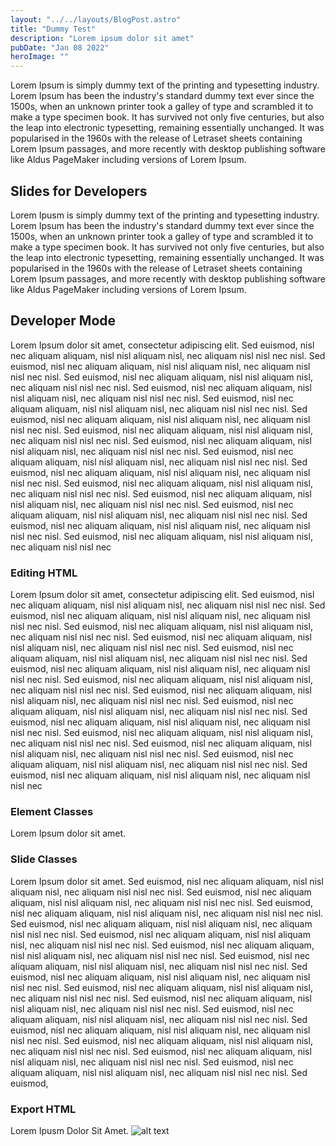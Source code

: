 ```yaml
---
layout: "../../layouts/BlogPost.astro"
title: "Dummy Test"
description: "Lorem ipsum dolor sit amet"
pubDate: "Jan 08 2022"
heroImage: ""
---
```


Lorem Ipsum is simply dummy text of the printing and typesetting industry. Lorem Ipsum has been the industry's standard dummy text ever since the 1500s, when an unknown printer took a galley of type and scrambled it to make a type specimen book. It has survived not only five centuries, but also the leap into electronic typesetting, remaining essentially unchanged. It was popularised in the 1960s with the release of Letraset sheets containing Lorem Ipsum passages, and more recently with desktop publishing software like Aldus PageMaker including versions of Lorem Ipsum.

<div id="dev"></div>

## Slides for Developers

Lorem Ipusm is simply dummy text of the printing and typesetting industry. Lorem Ipsum has been the industry's standard dummy text ever since the 1500s, when an unknown printer took a galley of type and scrambled it to make a type specimen book. It has survived not only five centuries, but also the leap into electronic typesetting, remaining essentially unchanged. It was popularised in the 1960s with the release of Letraset sheets containing Lorem Ipsum passages, and more recently with desktop publishing software like Aldus PageMaker including versions of Lorem Ipsum.

## Developer Mode

Lorem Ipsum dolor sit amet, consectetur adipiscing elit. Sed euismod, nisl nec aliquam aliquam, nisl nisl aliquam nisl, nec aliquam nisl nisl nec nisl. Sed euismod, nisl nec aliquam aliquam, nisl nisl aliquam nisl, nec aliquam nisl nisl nec nisl. Sed euismod, nisl nec aliquam aliquam, nisl nisl aliquam nisl, nec aliquam nisl nisl nec nisl. Sed euismod, nisl nec aliquam aliquam, nisl nisl aliquam nisl, nec aliquam nisl nisl nec nisl. Sed euismod, nisl nec aliquam aliquam, nisl nisl aliquam nisl, nec aliquam nisl nisl nec nisl. Sed euismod, nisl nec aliquam aliquam, nisl nisl aliquam nisl, nec aliquam nisl nisl nec nisl. Sed euismod, nisl nec aliquam aliquam, nisl nisl aliquam nisl, nec aliquam nisl nisl nec nisl. Sed euismod, nisl nec aliquam aliquam, nisl nisl aliquam nisl, nec aliquam nisl nisl nec nisl. Sed euismod, nisl nec aliquam aliquam, nisl nisl aliquam nisl, nec aliquam nisl nisl nec nisl. Sed euismod, nisl nec aliquam aliquam, nisl nisl aliquam nisl, nec aliquam nisl nisl nec nisl. Sed euismod, nisl nec aliquam aliquam, nisl nisl aliquam nisl, nec aliquam nisl nisl nec nisl. Sed euismod, nisl nec aliquam aliquam, nisl nisl aliquam nisl, nec aliquam nisl nisl nec nisl. Sed euismod, nisl nec aliquam aliquam, nisl nisl aliquam nisl, nec aliquam nisl nisl nec nisl. Sed euismod, nisl nec aliquam aliquam, nisl nisl aliquam nisl, nec aliquam nisl nisl nec nisl. Sed euismod, nisl nec aliquam aliquam, nisl nisl aliquam nisl, nec aliquam nisl nisl nec

### Editing HTML

Lorem Ipsum dolor sit amet, consectetur adipiscing elit. Sed euismod, nisl nec aliquam aliquam, nisl nisl aliquam nisl, nec aliquam nisl nisl nec nisl. Sed euismod, nisl nec aliquam aliquam, nisl nisl aliquam nisl, nec aliquam nisl nisl nec nisl. Sed euismod, nisl nec aliquam aliquam, nisl nisl aliquam nisl, nec aliquam nisl nisl nec nisl. Sed euismod, nisl nec aliquam aliquam, nisl nisl aliquam nisl, nec aliquam nisl nisl nec nisl. Sed euismod, nisl nec aliquam aliquam, nisl nisl aliquam nisl, nec aliquam nisl nisl nec nisl. Sed euismod, nisl nec aliquam aliquam, nisl nisl aliquam nisl, nec aliquam nisl nisl nec nisl. Sed euismod, nisl nec aliquam aliquam, nisl nisl aliquam nisl, nec aliquam nisl nisl nec nisl. Sed euismod, nisl nec aliquam aliquam, nisl nisl aliquam nisl, nec aliquam nisl nisl nec nisl. Sed euismod, nisl nec aliquam aliquam, nisl nisl aliquam nisl, nec aliquam nisl nisl nec nisl. Sed euismod, nisl nec aliquam aliquam, nisl nisl aliquam nisl, nec aliquam nisl nisl nec nisl. Sed euismod, nisl nec aliquam aliquam, nisl nisl aliquam nisl, nec aliquam nisl nisl nec nisl. Sed euismod, nisl nec aliquam aliquam, nisl nisl aliquam nisl, nec aliquam nisl nisl nec nisl. Sed euismod, nisl nec aliquam aliquam, nisl nisl aliquam nisl, nec aliquam nisl nisl nec nisl. Sed euismod, nisl nec aliquam aliquam, nisl nisl aliquam nisl, nec aliquam nisl nisl nec

### Element Classes

Lorem Ipsum dolor sit amet.

### Slide Classes

Lorem Ipsum dolor sit amet. Sed euismod, nisl nec aliquam aliquam, nisl nisl aliquam nisl, nec aliquam nisl nisl nec nisl. Sed euismod, nisl nec aliquam aliquam, nisl nisl aliquam nisl, nec aliquam nisl nisl nec nisl. Sed euismod, nisl nec aliquam aliquam, nisl nisl aliquam nisl, nec aliquam nisl nisl nec nisl. Sed euismod, nisl nec aliquam aliquam, nisl nisl aliquam nisl, nec aliquam nisl nisl nec nisl. Sed euismod, nisl nec aliquam aliquam, nisl nisl aliquam nisl, nec aliquam nisl nisl nec nisl. Sed euismod, nisl nec aliquam aliquam, nisl nisl aliquam nisl, nec aliquam nisl nisl nec nisl. Sed euismod, nisl nec aliquam aliquam, nisl nisl aliquam nisl, nec aliquam nisl nisl nec nisl. Sed euismod, nisl nec aliquam aliquam, nisl nisl aliquam nisl, nec aliquam nisl nisl nec nisl. Sed euismod, nisl nec aliquam aliquam, nisl nisl aliquam nisl, nec aliquam nisl nisl nec nisl. Sed euismod, nisl nec aliquam aliquam, nisl nisl aliquam nisl, nec aliquam nisl nisl nec nisl. Sed euismod, nisl nec aliquam aliquam, nisl nisl aliquam nisl, nec aliquam nisl nisl nec nisl. Sed euismod, nisl nec aliquam aliquam, nisl nisl aliquam nisl, nec aliquam nisl nisl nec nisl. Sed euismod, nisl nec aliquam aliquam, nisl nisl aliquam nisl, nec aliquam nisl nisl nec nisl. Sed euismod, nisl nec aliquam aliquam, nisl nisl aliquam nisl, nec aliquam nisl nisl nec nisl. Sed euismod, nisl nec aliquam aliquam, nisl nisl aliquam nisl, nec aliquam nisl nisl nec nisl. Sed euismod,

### Export HTML

Lorem Ipusm Dolor Sit Amet.
![alt text](/placeholder.jpg "text")

